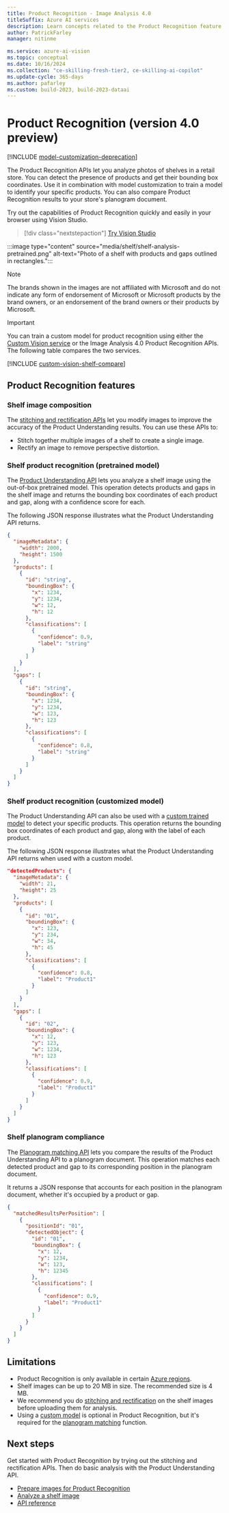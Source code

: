 ```yaml
---
title: Product Recognition - Image Analysis 4.0
titleSuffix: Azure AI services
description: Learn concepts related to the Product Recognition feature set of Image Analysis 4.0 - usage and limits.
author: PatrickFarley
manager: nitinme

ms.service: azure-ai-vision
ms.topic: conceptual
ms.date: 10/16/2024
ms.collection: "ce-skilling-fresh-tier2, ce-skilling-ai-copilot"
ms.update-cycle: 365-days
ms.author: pafarley
ms.custom: build-2023, build-2023-dataai
---
```


# Product Recognition (version 4.0 preview)

[!INCLUDE [model-customization-deprecation](includes/model-customization-deprecation.md)]

The Product Recognition APIs let you analyze photos of shelves in a retail store. You can detect the presence of products and get their bounding box coordinates. Use it in combination with model customization to train a model to identify your specific products. You can also compare Product Recognition results to your store's planogram document.

Try out the capabilities of Product Recognition quickly and easily in your browser using Vision Studio.

> [!div class="nextstepaction"]
> [Try Vision Studio](https://portal.vision.cognitive.azure.com/)

:::image type="content" source="media/shelf/shelf-analysis-pretrained.png" alt-text="Photo of a shelf with products and gaps outlined in rectangles.":::

> [!NOTE]
> The brands shown in the images are not affiliated with Microsoft and do not indicate any form of endorsement of Microsoft or Microsoft products by the brand owners, or an endorsement of the brand owners or their products by Microsoft.

> [!IMPORTANT]
> You can train a custom model for product recognition using either the [Custom Vision service](/azure/ai-services/custom-vision-service/overview) or the Image Analysis 4.0 Product Recognition APIs. The following table compares the two services.
>
> [!INCLUDE [custom-vision-shelf-compare](includes/custom-vision-shelf-compare.md)]


## Product Recognition features

### Shelf image composition

The [stitching and rectification APIs](./how-to/shelf-modify-images.md) let you modify images to improve the accuracy of the Product Understanding results. You can use these APIs to:
* Stitch together multiple images of a shelf to create a single image.
* Rectify an image to remove perspective distortion.

### Shelf product recognition (pretrained model)

The [Product Understanding API](./how-to/shelf-analyze.md) lets you analyze a shelf image using the out-of-box pretrained model. This operation detects products and gaps in the shelf image and returns the bounding box coordinates of each product and gap, along with a confidence score for each.

The following JSON response illustrates what the Product Understanding API returns.

```json
{
  "imageMetadata": {
    "width": 2000,
    "height": 1500
  },
  "products": [
    {
      "id": "string",
      "boundingBox": {
        "x": 1234,
        "y": 1234,
        "w": 12,
        "h": 12
      },
      "classifications": [
        {
          "confidence": 0.9,
          "label": "string"
        }
      ]
    }
  ],
  "gaps": [
    {
      "id": "string",
      "boundingBox": {
        "x": 1234,
        "y": 1234,
        "w": 123,
        "h": 123
      },
      "classifications": [
        {
          "confidence": 0.8,
          "label": "string"
        }
      ]
    }
  ]
}
```

### Shelf product recognition (customized model)

The Product Understanding API can also be used with a [custom trained model](./how-to/shelf-model-customization.md) to detect your specific products. This operation returns the bounding box coordinates of each product and gap, along with the label of each product.

The following JSON response illustrates what the Product Understanding API returns when used with a custom model.

```json
"detectedProducts": {
  "imageMetadata": {
    "width": 21,
    "height": 25
  },
  "products": [
    {
      "id": "01",
      "boundingBox": {
        "x": 123,
        "y": 234,
        "w": 34,
        "h": 45
      },
      "classifications": [
        {
          "confidence": 0.8,
          "label": "Product1"
        }
      ]
    }
  ],
  "gaps": [
    {
      "id": "02",
      "boundingBox": {
        "x": 12,
        "y": 123,
        "w": 1234,
        "h": 123
      },
      "classifications": [
        {
          "confidence": 0.9,
          "label": "Product1"
        }
      ]
    }
  ]
}
```

### Shelf planogram compliance

The [Planogram matching API](./how-to/shelf-planogram.md) lets you compare the results of the Product Understanding API to a planogram document. This operation matches each detected product and gap to its corresponding position in the planogram document.

It returns a JSON response that accounts for each position in the planogram document, whether it's occupied by a product or gap.

```json
{
  "matchedResultsPerPosition": [
    {
      "positionId": "01",
      "detectedObject": {
        "id": "01",
        "boundingBox": {
          "x": 12,
          "y": 1234,
          "w": 123,
          "h": 12345
        },
        "classifications": [
          {
            "confidence": 0.9,
            "label": "Product1"
          }
        ]
      }
    }
  ]
}
```

## Limitations

* Product Recognition is only available in certain [Azure regions](./overview-image-analysis.md#region-availability).
* Shelf images can be up to 20 MB in size. The recommended size is 4 MB.
* We recommend you do [stitching and rectification](./how-to/shelf-modify-images.md) on the shelf images before uploading them for analysis.
* Using a [custom model](./how-to/shelf-model-customization.md) is optional in Product Recognition, but it's required for the [planogram matching](./how-to/shelf-planogram.md) function.


## Next steps

Get started with Product Recognition by trying out the stitching and rectification APIs. Then do basic analysis with the Product Understanding API.
* [Prepare images for Product Recognition](./how-to/shelf-modify-images.md)
* [Analyze a shelf image](./how-to/shelf-analyze.md)
* [API reference](/rest/api/computervision/operation-groups?view=rest-computervision-2023-04-01-preview)
